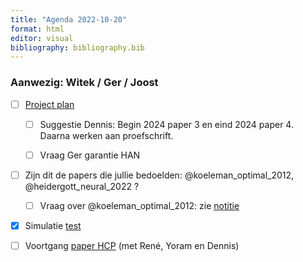 ```yaml
---
title: "Agenda 2022-10-20"
format: html
editor: visual
bibliography: bibliography.bib
---
```


### Aanwezig: Witek / Ger / Joost

-   [ ] [Project plan](https://witusj.github.io/research/notes/projectplan.html)

    -   [ ] Suggestie Dennis: Begin 2024 paper 3 en eind 2024 paper 4. Daarna werken aan proefschrift.

    -   [ ] Vraag Ger garantie HAN

-   [ ] Zijn dit de papers die jullie bedoelden: @koeleman_optimal_2012, @heidergott_neural_2022 ?

    -   [ ] Vraag over @koeleman_optimal_2012: zie [notitie](https://witusj.github.io/research/notes/2022-10-16.html)

-   [x] Simulatie [test](https://witusj.github.io/research/experiments/sched-sim.html)

-   [ ] Voortgang [paper HCP](https://witusj.github.io/research/notes/2022-10-13.html) (met René, Yoram en Dennis)

